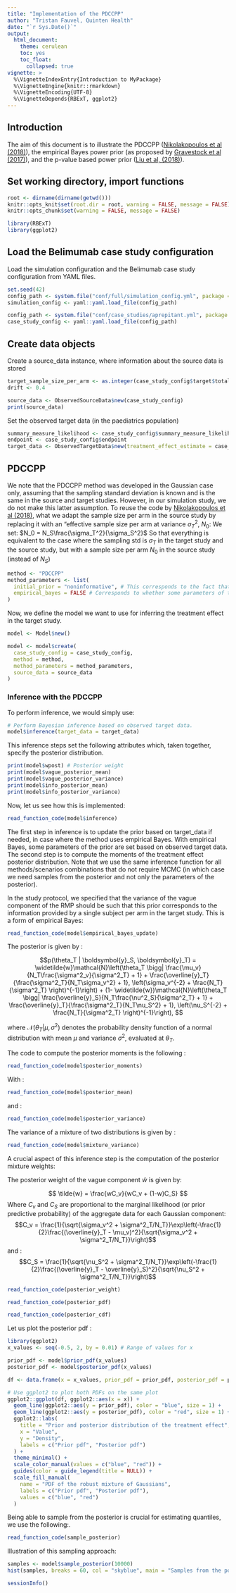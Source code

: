 ---
title: "Implementation of the PDCCPP"
author: "Tristan Fauvel, Quinten Health"
date: "`r Sys.Date()`"
output: 
  html_document:
    theme: cerulean
    toc: yes
    toc_float:
      collapsed: true
vignette: >
  %\VignetteIndexEntry{Introduction to MyPackage}
  %\VignetteEngine{knitr::rmarkdown}
  %\VignetteEncoding{UTF-8}
  %\VignetteDepends{RBExT, ggplot2}
---

## Introduction

The aim of this document is to illustrate the PDCCPP ([Nikolakopoulos et al (2018)](https://onlinelibrary.wiley.com/doi/10.1111/biom.12835)), the empirical Bayes power prior (as proposed by [Gravestock et al (2017)](https://onlinelibrary.wiley.com/doi/10.1002/pst.1814)), and the p-value based power prior ([Liu et al, (2018)](https://pubmed.ncbi.nlm.nih.gov/29125220/)).


## Set working directory, import functions

```{r setup, warning=F, message=F, include = FALSE}
root <- dirname(dirname(getwd()))
knitr::opts_knit$set(root.dir = root, warning = FALSE, message = FALSE)
knitr::opts_chunk$set(warning = FALSE, message = FALSE)

library(RBExT)
library(ggplot2)
```

## Load the Belimumab case study configuration

Load the simulation configuration and the Belimumab case study configuration from YAML files.

```{r load_config}
set.seed(42)
config_path <- system.file("conf/full/simulation_config.yml", package = "RBExT")
simulation_config <- yaml::yaml.load_file(config_path)

config_path <- system.file("conf/case_studies/aprepitant.yml", package = "RBExT")
case_study_config <- yaml::yaml.load_file(config_path)
```
 
  

## Create data objects

Create a source_data instance, where information about the source data is stored

```{r}
target_sample_size_per_arm <- as.integer(case_study_config$target$total / 2)
drift <- 0.4

source_data <- ObservedSourceData$new(case_study_config)
print(source_data)
```

Set the observed target data (in the paediatrics population)
```{r}
summary_measure_likelihood <- case_study_config$summary_measure_likelihood
endpoint <- case_study_config$endpoint
target_data <- ObservedTargetData$new(treatment_effect_estimate = case_study_config$target$treatment_effect, treatment_effect_standard_error = case_study_config$target$standard_error, target_sample_size_per_arm = as.integer(case_study_config$target$total / 2), summary_measure_likelihood = case_study_config$summary_measure_likelihood)
```

## PDCCPP 


We note that the PDCCPP method was developed in the Gaussian case only, assuming that the sampling standard deviation is known and is the same in the source and target studies. However, in our simulation study, we do not make this latter assumption. To reuse the code by [Nikolakopoulos et al (2018)](https://onlinelibrary.wiley.com/doi/10.1111/biom.12835),  what we adapt the sample size per arm in the source study by replacing it with an "effective sample size per arm at variance $\sigma_T^2$, $N_0$: 
We set: 
$N_0 = N_S\frac{\sigma_T^2}{\sigma_S^2}$
So that everything is equivalent to the case where the sampling std is $\sigma_T$ in the target study and the source study, but with a sample size per arm $N_0$ in the source study (instead of $N_S$)


```{r}
method <- "PDCCPP"
method_parameters <- list(
  initial_prior = "noninformative", # This corresponds to the fact that the posterior for the adults data is derived from an uninformative prior (for consistency with other methods). May be removed in future releases.
  empirical_bayes = FALSE # Corresponds to whether some parameters of the prior are based on observed data.
)
```

Now, we define the model we want to use for inferring the treatment effect in the target study.  

```{r}
model <- Model$new()

model <- model$create(
  case_study_config = case_study_config,
  method = method,
  method_parameters = method_parameters,
  source_data = source_data
)
``` 


### Inference with the PDCCPP

To perform inference, we would simply use: 
```{r}
# Perform Bayesian inference based on observed target data.
model$inference(target_data = target_data)
```  

This inference steps set the following attributes which, taken together, specify the posterior distribution.
```{r}
print(model$wpost) # Posterior weight
print(model$vague_posterior_mean)
print(model$vague_posterior_variance)
print(model$info_posterior_mean)
print(model$info_posterior_variance)
```

Now, let us see how this is implemented:

```{r}
read_function_code(model$inference)
```

The first step in inference is to update the prior based on target_data if needed, in case where the method uses empirical Bayes. With empirical Bayes, some parameters of the prior are set based on observed target data. 
The second step is to compute the moments of the treatment effect posterior distribution. Note that we use the same inference function for all methods/scenarios combinations that do not require MCMC (in which case we need samples from the posterior and not only the parameters of the posterior). 


In the study protocol, we specified that the variance of the vague component of the RMP should be such that this prior corresponds to the information provided by a single subject per arm in the target study. This is a form of empirical Bayes:   

```{r}
read_function_code(model$empirical_bayes_update)
```
 

The posterior is given by : 
 
$$p(\theta_T | \boldsymbol{y}_S, \boldsymbol{y}_T) = \widetilde{w}\mathcal{N}\left(\theta_T \bigg| \frac{\mu_v}{N_T\frac{\sigma^2_v}{\sigma^2_T} + 1} + \frac{\overline{y}_T}{\frac{\sigma^2_T}{N_T\sigma_v^2} + 1}, \left(\sigma_v^{-2} + \frac{N_T}{\sigma^2_T} \right)^{-1}\right) + (1- \widetilde{w})\mathcal{N}\left(\theta_T \bigg| \frac{\overline{y}_S}{N_T\frac{\nu^2_S}{\sigma^2_T} + 1} + \frac{\overline{y}_T}{\frac{\sigma^2_T}{N_T\nu_S^2} + 1}, \left(\nu_S^{-2} + \frac{N_T}{\sigma^2_T} \right)^{-1}\right),
$$

where $\mathcal{N}(\theta_T | \mu, \sigma^2)$ denotes the probability density function of a normal distribution with mean $\mu$ and variance $\sigma^2$, evaluated at $\theta_T$.


The code to compute the posterior moments is the following : 

```{r}
read_function_code(model$posterior_moments)
```
 
With :

```{r}
read_function_code(model$posterior_mean)
```

and :  
```{r}
read_function_code(model$posterior_variance)
```

The variance of a mixture of two distributions is given by : 

```{r}
read_function_code(model$mixture_variance)
```

A crucial aspect of this inference step is the computation of the posterior mixture weights:

The posterior weight of the vague component $\widetilde{w}$ is given by:

$$
    \tilde{w} = \frac{wC_v}{wC_v + (1-w)C_S}
$$
Where $C_v$ and $C_S$ are proportional to the marginal likelihood (or prior predictive probability) of the aggregate data for each Gaussian component:
$$C_v =  \frac{1}{\sqrt{\sigma_v^2 + \sigma^2_T/N_T}}\exp\left(-\frac{1}{2}\frac{(\overline{y}_T - \mu_v)^2}{\sqrt{\sigma_v^2 + \sigma^2_T/N_T}}\right)$$
and : 
$$C_S =  \frac{1}{\sqrt{\nu_S^2 + \sigma^2_T/N_T}}\exp\left(-\frac{1}{2}\frac{(\overline{y}_T - \overline{y}_S)^2}{\sqrt{\nu_S^2 + \sigma^2_T/N_T}}\right)$$
 

```{r}
read_function_code(posterior_weight)
```
```{r}
read_function_code(posterior_pdf)
```

```{r}
read_function_code(posterior_cdf)
```


Let us plot the posterior pdf : 
 

```{r}
library(ggplot2)
x_values <- seq(-0.5, 2, by = 0.01) # Range of values for x

prior_pdf <- model$prior_pdf(x_values)
posterior_pdf <- model$posterior_pdf(x_values)

df <- data.frame(x = x_values, prior_pdf = prior_pdf, posterior_pdf = posterior_pdf)

# Use ggplot2 to plot both PDFs on the same plot
ggplot2::ggplot(df, ggplot2::aes(x = x)) +
  geom_line(ggplot2::aes(y = prior_pdf), color = "blue", size = 1) +
  geom_line(ggplot2::aes(y = posterior_pdf), color = "red", size = 1) +
  ggplot2::labs(
    title = "Prior and posterior distribution of the treatment effect",
    x = "Value",
    y = "Density",
    labels = c("Prior pdf", "Posterior pdf")
  ) +
  theme_minimal() +
  scale_color_manual(values = c("blue", "red")) +
  guides(color = guide_legend(title = NULL)) +
  scale_fill_manual(
    name = "PDF of the robust mixture of Gaussians",
    labels = c("Prior pdf", "Posterior pdf"),
    values = c("blue", "red")
  )
```                    

Being able to sample from the posterior is crucial for estimating quantiles, we use the following:. 

```{r}
read_function_code(sample_posterior)
```

Illustration of this sampling approach:

```{r}
samples <- model$sample_posterior(10000)
hist(samples, breaks = 60, col = "skyblue", main = "Samples from the posterior distribution of the treatment effect", xlab = "Treatment effect", ylab = "Number of samples")
```

```{r}
sessionInfo()
```
 
